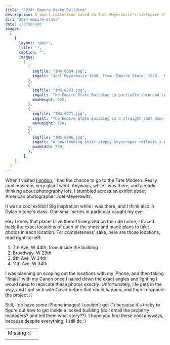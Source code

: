 ```yaml
---
title: "2024: Empire State Building"
description: A small collection based on Joel Meyerowitz's <i>Empire State</i> that I happened to find at a museum.
dir: "2024-empire-state"
date: 1737906600
images:
  [
    {
      layout: "pair",
      title: "",
      caption: "",
      images:
        [
          {
            imgfile: "IMG_6654.jpg",
            imgalt: "Joel Meyerowitz 1938. From _Empire State_ 1978. _New York City_ 1978. 4 photographs, inkjet print on platine paper.",
          },
          {
            imgfile: "IMG_6833.jpg",
            imgalt: 'The Empire State Building is partially shrouded in a small low cloud, behind an old storefront, a city-grade Newsstand, and "Swingers: The crazy golf club".',
            maxHeight: 920,
          },
          {
            imgfile: "IMG_6871.jpg",
            imgalt: "The Empire State Building is a straight shot down the street, behind roadside trees, an old brick pizza building, an anime game ad, and a walk sign.",
            maxHeight: 920,
          },
          {
            imgfile: "IMG_6896.jpg",
            imgalt: "A new-looking stair-steppy skyscraper reflects a blue sky against an overcast background, with a green construction lot in front of it. The Empire State Building is nowhere to be seen.",
            maxWidth: 700,
          },
        ],
    },
  ]
---
```



When I visited [London](/photography/2024-06-london.html), I had
the chance to go to the Tate Modern. Really cool museum, very glad I went.
Anyways, while I was there, and already thinking about photography lots, I
stumbled across an exhibit about American photographer Joel Meyerowitz.

It was a cool exhibit! Big inspiration while I was there, and I think also
in Dylan Vitone's class. One small series in particular caught my eye:

<Photograph image={frontmatter.images[0].images[0]} dir={frontmatter.dir} />

Hey I know that place! I live there!! Energized on the ride home, I traced
back the exact locations of each of the shots and made plans to take photos
in each location. For completeness' sake, here are those locations, read
right-to-left:

1. 7th Ave, W 44th, from inside the building
2. Broadway, W 29th
3. 9th Ave, W 34th
4. 11th Ave, W 34th

I was planning on scoping out the locations with my iPhone, and then taking
"finals" with my Canon once I nailed down the exact angles and lighting I
would need to replicate these photos _exactly_. Unfortunately, life
gets in the way, and I got sick with Covid before that could happen, and
then I dropped the project :(

Still, I do have _some_ iPhone images! I couldn't get (1) because it's
tricky to figure out how to get inside a locked building (do I email the property
managers? and tell them what story??). I hope you find these cool anyways, because
despite everything, I still do :)

<style>
  {`
  td {
    text-align: center;
    vertical-align: middle;
  }
`}
</style>

<table>
  <tbody>
    <tr>
      <td>Missing :(</td>
      <td>
        <Photograph
          image={frontmatter.images[0].images[1]}
          dir={frontmatter.dir}
        />
      </td>
    </tr>
    <tr>
      <td>
        <Photograph
          image={frontmatter.images[0].images[2]}
          dir={frontmatter.dir}
        />
      </td>
      <td>
        <Photograph
          image={frontmatter.images[0].images[3]}
          dir={frontmatter.dir}
        />
      </td>
    </tr>
  </tbody>
</table>
